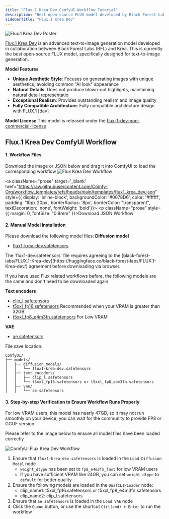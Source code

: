 ```yaml
---
title: "Flux.1 Krea Dev ComfyUI Workflow Tutorial"
description: "Best open-source FLUX model developed by Black Forest Labs in collaboration with Krea, focusing on unique aesthetic style and natural details, avoiding AI look, providing exceptional realism and image quality."
sidebarTitle: "Flux.1 Krea Dev"
---
```



![Flux.1 Krea Dev Poster](/images/tutorial/flux/flux_1_krea_dev_poster.jpg)

[Flux.1 Krea Dev](https://huggingface.co/black-forest-labs/FLUX.1-Krea-dev) is an advanced text-to-image generation model developed in collaboration between Black Forest Labs (BFL) and Krea. This is currently the best open-source FLUX model, specifically designed for text-to-image generation.

**Model Features**

- **Unique Aesthetic Style**: Focuses on generating images with unique aesthetics, avoiding common "AI look" appearance
- **Natural Details**: Does not produce blown-out highlights, maintaining natural detail representatio
- **Exceptional Realism**: Provides outstanding realism and image quality
- **Fully Compatible Architecture**: Fully compatible architecture design with FLUX.1 [dev]

**Model License**
This model is released under the [flux-1-dev-non-commercial-license](https://huggingface.co/black-forest-labs/FLUX.1-Krea-dev/blob/main/LICENSE.md)

## Flux.1 Krea Dev ComfyUI Workflow

<UpdateReminder />

#### 1. Workflow Files

Download the image or JSON below and drag it into ComfyUI to load the corresponding workflow
![Flux Krea Dev Workflow](https://raw.githubusercontent.com/Comfy-Org/example_workflows/main/flux/krea/flux1_krea_dev.png)

<a className="prose"  target='_blank'  href="https://raw.githubusercontent.com/Comfy-Org/workflow_templates/refs/heads/main/templates/flux1_krea_dev.json" style={{ display: 'inline-block', backgroundColor: '#0078D6', color: '#ffffff', padding: '10px 20px', borderRadius: '8px', borderColor: "transparent", textDecoration: 'none', fontWeight: 'bold'}}>
    <p className="prose" style={{ margin: 0, fontSize: "0.8rem" }}>Download JSON Workflow</p>
</a>

#### 2. Manual Model Installation

Please download the following model files:
**Diffusion model**

- [flux1-krea-dev.safetensors](https://huggingface.co/black-forest-labs/FLUX.1-Krea-dev/resolve/main/flux1-krea-dev.safetensors) 
<Note>
The `flux1-dev.safetensors` file requires agreeing to the [black-forest-labs/FLUX.1-Krea-dev](https://huggingface.co/black-forest-labs/FLUX.1-Krea-dev/) agreement before downloading via browser.
</Note>

If you have used Flux related workflows before, the following models are the same and don't need to be downloaded again

**Text encoders**
- [clip_l.safetensors](https://huggingface.co/comfyanonymous/flux_text_encoders/resolve/main/clip_l.safetensors?download=true)
- [t5xxl_fp16.safetensors](https://huggingface.co/comfyanonymous/flux_text_encoders/resolve/main/t5xxl_fp16.safetensors?download=true) Recommended when your VRAM is greater than 32GB.
- [t5xxl_fp8_e4m3fn.safetensors](https://huggingface.co/comfyanonymous/flux_text_encoders/resolve/main/t5xxl_fp8_e4m3fn.safetensors)  For Low VRAM

**VAE**
- [ae.safetensors](https://huggingface.co/black-forest-labs/FLUX.1-schnell/resolve/main/ae.safetensors?download=true)

File save location:
```
ComfyUI/
├── models/
│   ├── diffusion_models/
│   │   └── flux1-krea-dev.safetensors
│   ├── text_encoders/
│   │   ├── clip_l.safetensors
│   │   └── t5xxl_fp16.safetensors or t5xxl_fp8_e4m3fn.safetensors
│   ├── vae/
│   │   └── ae.safetensors

```

#### 3. Step-by-step Verification to Ensure Workflow Runs Properly

<Tip>
    For low VRAM users, this model has nearly 47GB, so it may not run smoothly on your device, you can wait for the community to provide FP8 or GGUF version.
</Tip>

Please refer to the image below to ensure all model files have been loaded correctly

![ComfyUI Flux Krea Dev Workflow](/images/tutorial/flux/flux_1_krea_dev_guide.jpg)

1. Ensure that `flux1-krea-dev.safetensors` is loaded in the `Load Diffusion Model` node
    - `weight_dtype` has been set to `fp8_e4m3fn_fast` for low VRAM users
    - If you have sufficient VRAM like 24GB, you can set `weight_dtype` to `default` for better quality
2. Ensure the following models are loaded in the `DualCLIPLoader` node:
   - clip_name1: t5xxl_fp16.safetensors or t5xxl_fp8_e4m3fn.safetensors
   - clip_name2: clip_l.safetensors
3. Ensure that `ae.safetensors` is loaded in the `Load VAE` node
4. Click the `Queue` button, or use the shortcut `Ctrl(cmd) + Enter` to run the workflow